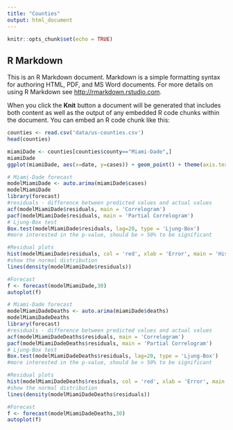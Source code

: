 ```yaml
---
title: "Counties"
output: html_document
---
```


```r
knitr::opts_chunk$set(echo = TRUE)
```

## R Markdown

This is an R Markdown document. Markdown is a simple formatting syntax for authoring HTML, PDF, and MS Word documents. For more details on using R Markdown see <http://rmarkdown.rstudio.com>.

When you click the **Knit** button a document will be generated that includes both content as well as the output of any embedded R code chunks within the document. You can embed an R code chunk like this:
```r
counties <- read.csv('data/us-counties.csv')
head(counties)
```

```r
miamiDade <- counties[counties$county=="Miami-Dade",]
miamiDade
ggplot(miamiDade, aes(x=date, y=cases)) + geom_point() + theme(axis.text.x = element_text(angle=45, hjust=1, vjust=1))
```

```r
# Miami-Dade forecast
modelMiamiDade <- auto.arima(miamiDade$cases)
modelMiamiDade
library(forecast)
#residuals - difference between predicted values and actual values
acf(modelMiamiDade$residuals, main = 'Correlogram')
pacf(modelMiamiDade$residuals, main = 'Partial Correlogram')
# Ljung-Box test
Box.test(modelMiamiDade$residuals, lag=20, type = 'Ljung-Box')
#more interested in the p-value, should be > 50% to be significant

#Residual plots
hist(modelMiamiDade$residuals, col = 'red', xlab = 'Error', main = 'Histogram of Residuals', freq = FALSE)
#show the normal distribution
lines(density(modelMiamiDade$residuals))

#Forecast
f <- forecast(modelMiamiDade,30)
autoplot(f)
```

```r
# Miami-Dade forecast
modelMiamiDadeDeaths <- auto.arima(miamiDade$deaths)
modelMiamiDadeDeaths
library(forecast)
#residuals - difference between predicted values and actual values
acf(modelMiamiDadeDeaths$residuals, main = 'Correlogram')
pacf(modelMiamiDadeDeaths$residuals, main = 'Partial Correlogram')
# Ljung-Box test
Box.test(modelMiamiDadeDeaths$residuals, lag=20, type = 'Ljung-Box')
#more interested in the p-value, should be > 50% to be significant

#Residual plots
hist(modelMiamiDadeDeaths$residuals, col = 'red', xlab = 'Error', main = 'Histogram of Residuals', freq = FALSE)
#show the normal distribution
lines(density(modelMiamiDadeDeaths$residuals))

#Forecast
f <- forecast(modelMiamiDadeDeaths,30)
autoplot(f)
```

